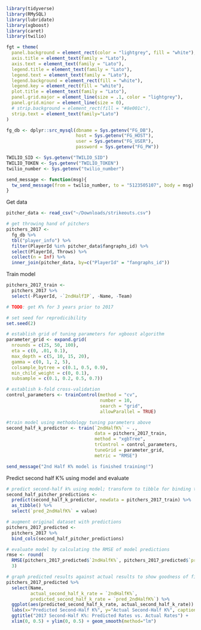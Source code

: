 ```r
library(tidyverse)
library(RMySQL)
library(lubridate)
library(xgboost)
library(caret)
library(twilio)

fgt = theme(
  panel.background = element_rect(color = "lightgrey", fill = "white"),
  axis.title = element_text(family = "Lato"),
  axis.text = element_text(family = "Lato"),
  legend.title = element_text(family = "Lato"),
  legend.text = element_text(family = "Lato"),
  legend.background = element_rect(fill = "white"),
  legend.key = element_rect(fill = "white"),
  plot.title = element_text(family = "Lato"),
  panel.grid.major = element_line(size = .1, color = "lightgrey"),
  panel.grid.minor = element_line(size = 0),
  # strip.background = element_rect(fill = "#8e001c"),
  strip.text = element_text(family="Lato")
)

fg_db <- dplyr::src_mysql(dbname = Sys.getenv("FG_DB"), 
                          host = Sys.getenv("FG_HOST"), 
                          user = Sys.getenv("FG_USER"),
                          password = Sys.getenv("FG_PW"))

TWILIO_SID <- Sys.getenv("TWILIO_SID")
TWILIO_TOKEN <- Sys.getenv("TWILIO_TOKEN")
twilio_number <- Sys.getenv("twilio_number")

send_message <- function(msg){
  tw_send_message(from = twilio_number, to = "5123505107", body = msg)
}


```

Get data

```r

pitcher_data <- read_csv("~/Downloads/strikeouts.csv")

# get throwing hand of pitchers
pitchers_2017 <-
  fg_db %>% 
  tbl("player_info") %>% 
  filter(PlayerId %in% pitcher_data$fangraphs_id) %>% 
  select(PlayerId, Throws) %>% 
  collect(n = Inf) %>%
  inner_join(pitcher_data, by=c("PlayerId" = "fangraphs_id"))
```

Train model

```r

pitchers_2017_train <- 
  pitchers_2017 %>% 
  select(-PlayerId, -`2ndHalfIP`, -Name, -Team)

# TODO: get K% for 3 years prior to 2017

# set seed for reprodicibility
set.seed(2)

# establish grid of tuning parameters for xgboost algorithm
parameter_grid <- expand.grid(
  nrounds = c(25, 50, 100), 
  eta = c(0, .01, 0.1),
  max_depth = c(5, 10, 15, 20),
  gamma = c(0, 1, 2, 5),
  colsample_bytree = c(0.1, 0.5, 0.9),
  min_child_weight = c(0, 0.1),
  subsample = c(0.1, 0.2, 0.5, 0.7))

# establish k-fold cross-validation
control_parameters <- trainControl(method = "cv",
                                   number = 10,
                                   search = "grid",
                                   allowParallel = TRUE)

#train model using methodology tuning parameters above
second_half_k_predictor <- train(`2ndHalfK%` ~ .,
                                 data = pitchers_2017_train,
                                 method = "xgbTree",
                                 trControl = control_parameters,
                                 tuneGrid = parameter_grid,
                                 metric = "RMSE")

send_message("2nd Half K% model is finished training!")

```

Predict second half K% using model and evaluate

```r

# predict second-half k% using model; transform to tibble for binding to original tibble; rename variable for clarity
second_half_pitcher_predictions <-
  predict(second_half_k_predictor, newdata = pitchers_2017_train) %>% 
  as_tibble() %>%
  select(`pred_2ndHalfK%` = value)

# augment original dataset with predictions
pitchers_2017_predicted <- 
  pitchers_2017 %>%
  bind_cols(second_half_pitcher_predictions)

# evaluate model by calculating the RMSE of model predictions
rmse <- round(
  RMSE(pitchers_2017_predicted$`2ndHalfK%`, pitchers_2017_predicted$`pred_2ndHalfK%`),
  3)

# graph predicted results against actual results to show goodness of fit
pitchers_2017_predicted %>%
  select(Name,
         actual_second_half_k_rate = `2ndHalfK%`, 
         predicted_second_half_k_rate = `pred_2ndHalfK%`) %>%
  ggplot(aes(predicted_second_half_k_rate, actual_second_half_k_rate)) + geom_point() + fgt +
  labs(x="Predicted Second-Half K%", y="Actual Second-Half K%", caption=sprintf("RMSE of model: %s", rmse)) +
  ggtitle("2017 Second-Half K%: Predicted Rates vs. Actual Rates") +
  xlim(0, 0.5) + ylim(0, 0.5) + geom_smooth(method="lm")

```

